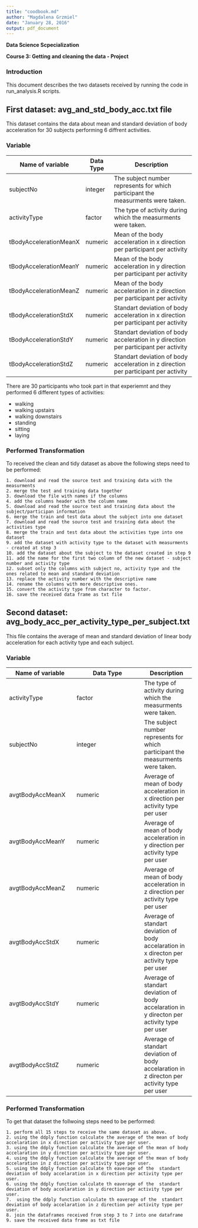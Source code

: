 ```yaml
---
title: "coodbook.md"
author: "Magdalena Grzmiel"
date: "January 28, 2016"
output: pdf_document
---
```


**Data Science Scpecialization**

**Course 3: Getting and cleaning the data - Project**


### Introduction
This document describes the two datasets received by running the code in run_analysis.R scripts.

##  First dataset: avg_and_std_body_acc.txt file

This dataset contains the data about mean and standard deviation of body acceleration for 30 subjects performing 6 diffrent activities.

### Variable

Name of variable       |  Data Type | Description
---------------------- | ---------- | -----------------------------------------------------------------------------
 subjectNo            | integer    | The subject number represents for which participant the measurments were taken. 
 activityType         | factor     | The type of activity during which the measurments were taken.
 tBodyAccelerationMeanX | numeric |  Mean of the body acceleration in x direction per participant per activity
 tBodyAccelerationMeanY | numeric |  Mean of the body acceleration in y direction per participant per activity
 tBodyAccelerationMeanZ | numeric |  Mean of the body acceleration in z direction per participant per activity
 tBodyAccelerationStdX  | numeric |  Standart deviation of body acceleration in x direction per participant per activity
 tBodyAccelerationStdY  | numeric |  Standart deviation of body acceleration in y direction per participant per activity
 tBodyAccelerationStdZ  | numeric |  Standart deviation of body acceleration in z direction per participant per activity

 
 
 There are 30 participants who took part in that experiemnt and they performed 6 different types of activities:
 
 
* walking
* walking upstairs
* walking downstairs
* standing
* sitting
* laying

 
### Performed Transformation

To received the clean and tidy dataset as above the following steps need to be performed:

    1. download and read the source test and training data with the measurments
    2. merge the test and training data together
    3. download the file with names if the columns
    4. add the columns header with the column name
    5. download and read the source test and training data about the subject/participan information
    6. merge the train and test data about the subject into one dataset
    7. download and read the source test and training data about the activities type
    8. merge the train and test data about the activities type into one dataset
    9. add the dataset with activity type to the dataset with measurments - created at step 3
    10. add the dataset about the subject to the dataset created in step 9
    11. add the name for the first two column of the new dataset - subject number and activity type
    12. subset only the columns with subject no, activity type and the ones related to mean and standard deviation
    13. replace the activity number with the descriptive name
    14. rename the columns with more descriptive ones.
    15. convert the activity type from character to factor.
    16. save the received data frame as txt file
    

## Second dataset: avg_body_acc_per_activity_type_per_subject.txt

This file contains the average of mean and standard deviation of linear body acceleration for each activity type and each subject.

### Variable



 Name of variable  | Data Type | Description
 ------------- | ------------- | ----------
 activityType  | factor |  The type of activity during which the measurments were taken. 
 subjectNo  | integer |  The subject number represents for which participant the measurments were taken. 
 avgtBodyAccMeanX | numeric | Average of mean of body acceleration in x direction per activity type per user 
 avgtBodyAccMeanY | numeric | Average of mean of body acceleration in y direction per activity type per user 
 avgtBodyAccMeanZ | numeric | Average of mean of body acceleration in z direction per activity type per user 
 avgtBodyAccStdX  | numeric | Average of standart deviation of body accelaration in x directon per activity type per user
 avgtBodyAccStdY | numeric | Average of standart deviation of body accelaration in y directon per activity type per user
 avgtBodyAccStdZ | numeric | Average of standart deviation of body accelaration in z directon per activity type per user




### Performed Transformation

To get that dataset the follwoing steps need to be performed:

    1. perform all 15 steps to receive the same dataset as above.
    2. using the ddply function calculate the average of the mean of body accelaration in x direction per activity type per user.
    3. using the ddply function calculate the average of the mean of body accelaration in y direction per activity type per user.
    4. using the ddply function calculate the average of the mean of body accelaration in z direction per activity type per user.
    5. using the ddply function calculate th eaverage of the  standart deviation of body accelaration in x direction per activity type per user.
    6. using the ddply function calculate th eaverage of the  standart deviation of body accelaration in y direction per activity type per user.
    7.  using the ddply function calculate th eaverage of the  standart deviation of body accelaration in z direction per activity type per user.
    8. join the dataframes received from step 3 to 7 into one dataframe
    9. save the received data frame as txt file

